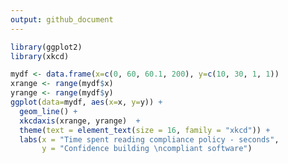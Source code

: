 ```yaml
---
output: github_document
---
```


```r
library(ggplot2)
library(xkcd)

mydf <- data.frame(x=c(0, 60, 60.1, 200), y=c(10, 30, 1, 1))
xrange <- range(mydf$x)
yrange <- range(mydf$y)
ggplot(data=mydf, aes(x=x, y=y)) +
  geom_line() +
  xkcdaxis(xrange, yrange)  + 
  theme(text = element_text(size = 16, family = "xkcd")) +
  labs(x = "Time spent reading compliance policy - seconds",
       y = "Confidence building \ncompliant software")

```
